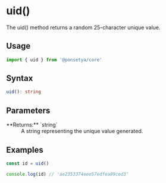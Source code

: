 
# <Badge function /> uid()

The uid() method returns a random 25-character unique value.

## Usage

```ts copy
import { uid } from '@ponsetya/core'
```

## Syntax

```ts
uid(): string
```

## Parameters

<dl>
  <dt>**Returns:** `string`</dt>
  <dd>A string representing the unique value generated.</dd>
</dl>

## Examples

```ts
const id = uid()

console.log(id) // 'ae2353374eee57edfea89ced3'
```
